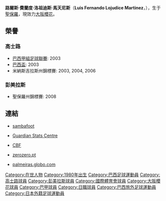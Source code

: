 {{Link style|time=2015-12-11T08:12:52+00:00}}
{{Football player infobox 
| playername = 馬天尼斯
| image = 
| fullname = Luis Fernando Lojudice Martinez 
| height = {{height|m=1.85}} 
| dateofbirth = {{Birth date and age|1980|4|21}} 
| cityofbirth = [[聖保羅|聖保羅]] 
| countryofbirth = [[巴西|巴西]] 
| currentclub = [[大阪櫻花|大阪櫻花]]
| clubnumber = 10
| position = [[中場|中場]] 
| youthyears = 1998-1999
| youthclubs = [[:en:Guarani_Futebol_Clube|瓜蘭尼]]
| years = 2000-2001<br />2001<br />2002<br />2003-2006<br />2007-2008<br />2009-
| clubs = [[:en:Guarani_Futebol_Clube|瓜蘭尼]]<br />[[國際體育會|國際體育會]]<br />[[:en:Guarani_Futebol_Clube|瓜蘭尼]]<br />[[高士路|高士路]]<br />[[彭美拉斯|彭美拉斯]]<br />[[大阪櫻花|大阪櫻花]]
| caps(goals) = 26 (8)<br />13 (0)<br />21 (5)<br />62 (6)<br />29 (4)<br />34 (6)
| nationalyears = 
| nationalteam =
| nationalcaps(goals) =
| pcupdate = 10 January 2010
| ntupdate =
}}

'''路爾斯·費蘭度·洛祖迪斯·馬天尼斯'''（'''Luis Fernando Lojudice Martinez'''，{{bd|1980年|4月21日|catidx=Luis Fernando Lojudice Martinez}}），生于[[聖保羅|聖保羅]]，現效力[[大阪櫻花|大阪櫻花]]。

== 榮譽 ==
=== 高士路 ===
* [[巴西甲組足球聯賽|巴西甲組足球聯賽]]: 2003
* [[巴西盃|巴西盃]]: 2003
* 米納斯吉拉斯州錦標賽: 2003, 2004, 2006
=== 彭美拉斯 ===
* 聖保羅州錦標賽: 2008

== 連結 ==
* {{en icon}} [https://web.archive.org/web/20080906155021/http://www.sambafoot.co.uk/players/872_Martinez.html sambafoot]
* {{en icon}} [https://web.archive.org/web/20120803200226/http://guardian.touch-line.com/StatsCentre.asp?Lang=0&CTID=59&CPID=133&pStr=Player&PLID=61781&TEID=1320 Guardian Stats Centre]
* {{pt icon}} [http://200.159.15.35/registro/registro.aspx?s=135288 CBF]{{dead link|date=十月 2017 |bot=InternetArchiveBot }}
* {{pt icon}} [http://www.zerozero.pt/uk/jogador.php?id=5319 zerozero.pt] {{Webarchive|url=https://archive.today/20140819082348/http://www.zerozero.pt/uk/jogador.php?id=5319 |date=2014-08-19 }}
* {{pt icon}} [https://web.archive.org/web/20071014024036/http://palmeiras.globo.com/futebol/martinez.asp palmeiras.globo.com]

{{DEFAULTSORT:Lojudice Martinez, Luis Fernando}}

[[Category:在世人物|Category:在世人物]]
[[Category:1980年出生|Category:1980年出生]]
[[Category:巴西足球運動員|Category:巴西足球運動員]]
[[Category:高士路球員|Category:高士路球員]]
[[Category:彭美拉斯球員|Category:彭美拉斯球員]]
[[Category:國際體育會球員|Category:國際體育會球員]]
[[Category:大阪櫻花球員|Category:大阪櫻花球員]]
[[Category:巴甲球員|Category:巴甲球員]]
[[Category:日職球員|Category:日職球員]]
[[Category:巴西旅外足球運動員|Category:巴西旅外足球運動員]]
[[Category:日本外籍足球運動員|Category:日本外籍足球運動員]]